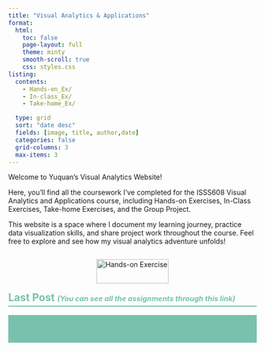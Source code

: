 ```yaml
---
title: "Visual Analytics & Applications"
format:
  html:
    toc: false
    page-layout: full
    theme: minty
    smooth-scroll: true
    css: styles.css
listing:
  contents: 
    - Hands-on_Ex/
    - In-class_Ex/
    - Take-home_Ex/

  type: grid   
  sort: "date desc"
  fields: [image, title, author,date]
  categories: false
  grid-columns: 3  
  max-items: 3
---
```

Welcome to Yuquan’s Visual Analytics Website!

Here, you’ll find all the coursework I’ve completed for the ISSS608 Visual Analytics and Applications course, including Hands-on Exercises, In-Class Exercises, Take-home Exercises, and the Group Project.

This website is a space where I document my learning journey, practice data visualization skills, and share project work throughout the course. Feel free to explore and see how my visual analytics adventure unfolds!

:::: {style="display: flex; flex-wrap: wrap; justify-content: space-evenly;"}
::: card
<img src="images/homepage.png" alt="Hands-on Exercise" style="max-width: 550px; width: 100%; height: auto;"/>
:::
::::


```{=html}
<h2 style="border-bottom: 2px solid #78C2AD; padding-bottom: 4px; color: #78C2AD;">
  <a href="all-posts.qmd" style="color: inherit; text-decoration: none;">
    <strong>Last Post</strong>
    <span style="font-size: 0.7em; font-style: italic;">
      (You can see all the assignments through this link)
    </span>
  </a>
</h2>
```
```{=html}
<div class="announcement-bar">
  <div class="announcement-content">
    🔔 <strong>NEW (29/04)</strong> – 
    <a href="Hands-on_Ex/Hands-on_Ex03/Hands-on_Ex03a.html">Hands-on Exercise 3a</a> and 
    <a href="Hands-on_Ex/Hands-on_Ex03/Hands-on_Ex03b.html">Hands-on Exercise 3b</a> are published!
    🔔 <strong>NEW (29/04)</strong> –     
     <a href="Take-home_Ex/Take-home_Ex01/Take-home_Ex01.html">Take-home Exercise 1</a> are published!
  </div>
</div>

<style>
.announcement-bar {
  position: sticky;    
  top: 0;
  z-index: 9999;
  background-color: #78C2AD; 
  padding: 8px 20px;
  overflow: hidden;
  height: 40px;
  display: flex;
  align-items: center;
  margin-bottom: 10px;
}

.announcement-content {
  display: inline-block;
  white-space: nowrap;
  animation: scroll-left 15s linear infinite;
  font-size: 16px;
  color: #000;
}

.announcement-bar a {
  color: #2563eb;
  text-decoration: underline;
  margin: 0 4px;
  font-weight: 500;
}

@keyframes scroll-left {
  0% {
    transform: translateX(100%);
  }
  100% {
    transform: translateX(-100%);
  }
}
</style>
```

<!-- 插入 SweetAlert2 弹窗-->

<!-- 隐藏预加载图 -->

<img src="images/tc.png" style="display:none;"/>

```{=html}
<script src="https://cdn.jsdelivr.net/npm/sweetalert2@11"></script>
```

```{=html}
<script>
window.onload = function() {
  Swal.fire({
    imageUrl: 'images/tc.png',  
    imageWidth: 600,                
    imageHeight: 400,               
    background: 'transparent',      
    padding: '0px',                  
    backdrop: true,                   
    showConfirmButton: true,         
    confirmButtonText: 'OK',          
    confirmButtonColor: '#78C2AD'      
  })
}
</script>
```
